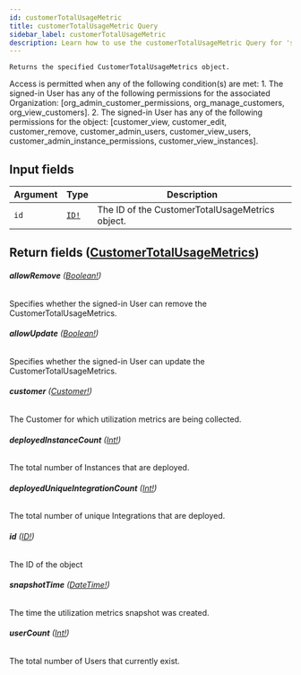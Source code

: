 ```yaml
---
id: customerTotalUsageMetric
title: customerTotalUsageMetric Query
sidebar_label: customerTotalUsageMetric
description: Learn how to use the customerTotalUsageMetric Query for 's API.
---
```


    Returns the specified CustomerTotalUsageMetrics object.

Access is permitted when any of the following condition(s) are met: 1. The signed-in User has any of the following permissions for the associated Organization: [org_admin_customer_permissions, org_manage_customers, org_view_customers]. 2. The signed-in User has any of the following permissions for the object: [customer_view, customer_edit, customer_remove, customer_admin_users, customer_view_users, customer_admin_instance_permissions, customer_view_instances].

## Input fields

| Argument | Type                              | Description                                     |
| -------- | --------------------------------- | ----------------------------------------------- |
| `id`     | [`ID!`](api/schema/scalar/ID.mdx) | The ID of the CustomerTotalUsageMetrics object. |

## Return fields ([CustomerTotalUsageMetrics](api/schema/object/CustomerTotalUsageMetrics.mdx))

###### <b>allowRemove</b> ([Boolean!](api/schema/scalar/Boolean.mdx))

Specifies whether the signed-in User can remove the CustomerTotalUsageMetrics.

###### <b>allowUpdate</b> ([Boolean!](api/schema/scalar/Boolean.mdx))

Specifies whether the signed-in User can update the CustomerTotalUsageMetrics.

###### <b>customer</b> ([Customer!](api/schema/object/Customer.mdx))

The Customer for which utilization metrics are being collected.

###### <b>deployedInstanceCount</b> ([Int!](api/schema/scalar/Int.mdx))

The total number of Instances that are deployed.

###### <b>deployedUniqueIntegrationCount</b> ([Int!](api/schema/scalar/Int.mdx))

The total number of unique Integrations that are deployed.

###### <b>id</b> ([ID!](api/schema/scalar/ID.mdx))

The ID of the object

###### <b>snapshotTime</b> ([DateTime!](api/schema/scalar/DateTime.mdx))

The time the utilization metrics snapshot was created.

###### <b>userCount</b> ([Int!](api/schema/scalar/Int.mdx))

The total number of Users that currently exist.
